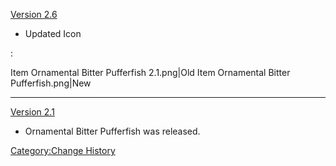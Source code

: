 [[Version 2.6]]
* Updated Icon
:<gallery>
Item Ornamental Bitter Pufferfish 2.1.png|Old
Item Ornamental Bitter Pufferfish.png|New
</gallery>
----
[[Version 2.1]]
* Ornamental Bitter Pufferfish was released.
<noinclude>[[Category:Change History]]</noinclude>